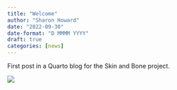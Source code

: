 ```yaml
---
title: "Welcome"
author: "Sharon Howard"
date: "2022-09-30"
date-format: "D MMMM YYYY"
draft: true
categories: [news]
---
```


First post in a Quarto blog for the Skin and Bone project. 

![](thumbnail.jpg)

<!-- Since this post doesn't specify an explicit `image`, the first image in the post will be used in the listing page of posts. -->
